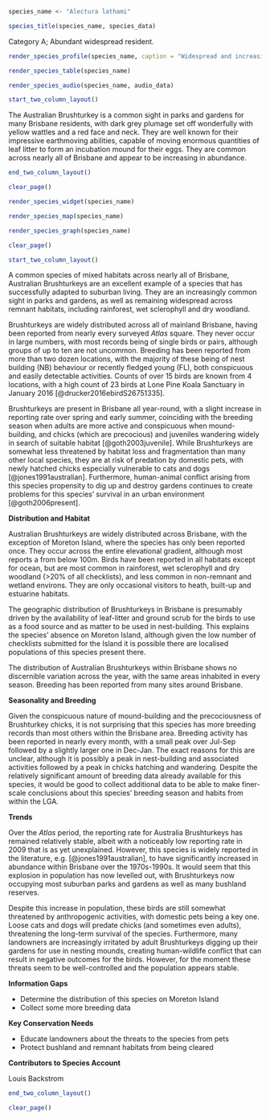 ```r
species_name <- "Alectura lathami"
```

```r
species_title(species_name, species_data)
```

Category A; Abundant widespread resident.

```r
render_species_profile(species_name, caption = "Widespread and increasing breeding resident. More records toward the end of the year, coinciding with the breeding season and building of incubation mounds. Not of conservation concern.")
```

```r
render_species_table(species_name)
```

```r
render_species_audio(species_name, audio_data)
```

```r
start_two_column_layout()
```

The Australian Brushturkey is a common sight in parks and gardens for many Brisbane residents, with dark grey plumage set off wonderfully with yellow wattles and a red face and neck. They are well known for their impressive earthmoving abilities, capable of moving enormous quantities of leaf litter to form an incubation mound for their eggs. They are common across nearly all of Brisbane and appear to be increasing in abundance.

```r
end_two_column_layout()
```

```r
clear_page()
```

```r
render_species_widget(species_name)
```

```r
render_species_map(species_name)
```

```r
render_species_graph(species_name)
```

```r
clear_page()
```

```r
start_two_column_layout()
```

A common species of mixed habitats across nearly all of Brisbane, Australian Brushturkeys are an excellent example of a species that has successfully adapted to suburban living. They are an increasingly common sight in parks and gardens, as well as remaining widespread across remnant habitats, including rainforest, wet sclerophyll and dry woodland.

Brushturkeys are widely distributed across all of mainland Brisbane, having been reported from nearly every surveyed _Atlas_ square. They never occur in large numbers, with most records being of single birds or pairs, although groups of up to ten are not uncommon. Breeding has been reported from more than two dozen locations, with the majority of these being of nest building (NB) behaviour or recently fledged young (FL), both conspicuous and easily detectable activities. Counts of over 15 birds are known from 4 locations, with a high count of 23 birds at Lone Pine Koala Sanctuary in January 2016 [@drucker2016ebirdS26751335].

Brushturkeys are present in Brisbane all year-round, with a slight increase in reporting rate over spring and early summer, coinciding with the breeding season when adults are more active and conspicuous when mound-building, and chicks (which are precocious) and juveniles wandering widely in search of suitable habitat [@goth2003juvenile]. While Brushturkeys are somewhat less threatened by habitat loss and fragmentation than many other local species, they are at risk of predation by domestic pets, with newly hatched chicks especially vulnerable to cats and dogs [@jones1991australian]. Furthermore, human-animal conflict arising from this species propensity to dig up and destroy gardens continues to create problems for this species' survival in an urban environment [@goth2006present].

**Distribution and Habitat**

Australian Brushturkeys are widely distributed across Brisbane, with the exception of Moreton Island, where the species has only been reported once. They occur across the entire elevational gradient, although most reports a from below 100m. Birds have been reported in all habitats except for ocean, but are most common in rainforest, wet sclerophyll and dry woodland (>20% of all checklists), and less common in non-remnant and wetland environs. They are only occasional visitors to heath, built-up and estuarine habitats.

The geographic distribution of Brushturkeys in Brisbane is presumably driven by the availability of leaf-litter and ground scrub for the birds to use as a food source and as matter to be used in nest-building. This explains the species' absence on Moreton Island, although given the low number of checklists submitted for the Island it is possible there are localised populations of this species present there.

The distribution of Australian Brushturkeys within Brisbane shows no discernible variation across the year, with the same areas inhabited in every season. Breeding has been reported from many sites around Brisbane.

**Seasonality and Breeding**

Given the conspicuous nature of mound-building and the precociousness of Brushturkey chicks, it is not surprising that this species has more breeding records than most others within the Brisbane area. Breeding activity has been reported in nearly every month, with a small peak over Jul-Sep followed by a slightly larger one in Dec-Jan. The exact reasons for this are unclear, although it is possibly a peak in nest-building and associated activities followed by a peak in chicks hatching and wandering. Despite the relatively significant amount of breeding data already available for this species, it would be good to collect additional data to be able to make finer-scale conclusions about this species' breeding season and habits from within the LGA.

**Trends**

Over the _Atlas_ period, the reporting rate for Australia Brushturkeys has remained relatively stable, albeit with a noticeably low reporting rate in 2009 that is as yet unexplained. However, this species is widely reported in the literature, e.g. [@jones1991australian], to have significantly increased in abundance within Brisbane over the 1970s-1990s. It would seem that this explosion in population has now levelled out, with Brushturkeys now occupying most suburban parks and gardens as well as many bushland reserves.

Despite this increase in population, these birds are still somewhat threatened by anthropogenic activities, with domestic pets being a key one. Loose cats and dogs will predate chicks (and sometimes even adults), threatening the long-term survival of the species. Furthermore, many landowners are increasingly irritated by adult Brushturkeys digging up their gardens for use in nesting mounds, creating human-wildlife conflict that can result in negative outcomes for the birds. However, for the moment these threats seem to be well-controlled and the population appears stable.

**Information Gaps**

- Determine the distribution of this species on Moreton Island
- Collect some more breeding data

**Key Conservation Needs**

- Educate landowners about the threats to the species from pets
- Protect bushland and remnant habitats from being cleared

**Contributors to Species Account**

Louis Backstrom

```r
end_two_column_layout()
```

```r
clear_page()
```
